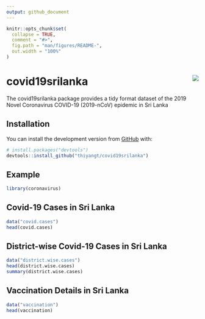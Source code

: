 ```yaml
---
output: github_document
---
```


<!-- README.md is generated from README.Rmd. Please edit that file -->

```r
knitr::opts_chunk$set(
  collapse = TRUE,
  comment = "#>",
  fig.path = "man/figures/README-",
  out.width = "100%"
)
```

# covid19srilanka <a href='https://github.com/thiyangt/covid19srilanka'><img src='man/figures/hex.png' align="right"  /></a> 


<!-- badges: start -->
<!-- badges: end -->

The covid19srilanka package provides a tidy format dataset of the 2019 Novel Coronavirus COVID-19 (2019-nCoV) epidemic in Sri Lanka

## Installation

You can install the development version from [GitHub](https://github.com/) with:

``` r
# install.packages("devtools")
devtools::install_github("thiyangt/covid19srilanka")
```
## Example

```r
library(coronavirus)
```

## Covid-19 Cases in Sri Lanka

```r
data("covid.cases")
head(covid.cases)
```

## District-wise Covid-19 Cases in Sri Lanka

```r
data("district.wise.cases")
head(district.wise.cases)
summary(district.wise.cases)
```

## Vaccination Details in Sri Lanka


```r
data("vaccination")
head(vaccination)
```
